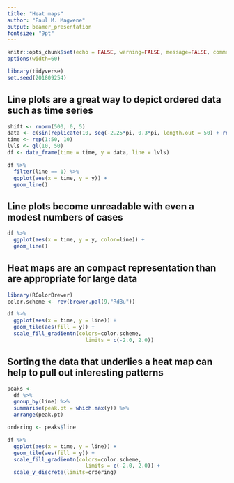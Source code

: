 ```yaml
---
title: "Heat maps"
author: "Paul M. Magwene"
output: beamer_presentation
fontsize: "9pt"    
---
```


```r
knitr::opts_chunk$set(echo = FALSE, warning=FALSE, message=FALSE, comment = "", collapse=TRUE)
options(width=60)
```

```r
library(tidyverse)
set.seed(201809254)
```


## Line plots are a great way to depict ordered data such as time series

```r
shift <- rnorm(500, 0, 5)
data <- c(sin(replicate(10, seq(-2.25*pi, 0.3*pi, length.out = 50) + rnorm(1, 0, pi/2)))) + rnorm(500, 0, 0.25)
time <- rep(1:50, 10)
lvls <- gl(10, 50)
df <- data_frame(time = time, y = data, line = lvls)

df %>%
  filter(line == 1) %>%
  ggplot(aes(x = time, y = y)) +
  geom_line()
```


## Line plots become unreadable with even a modest numbers of cases

```r
df %>%
  ggplot(aes(x = time, y = y, color=line)) +
  geom_line()
```

## Heat maps are an compact representation than are appropriate for large data


```r
library(RColorBrewer)
color.scheme <- rev(brewer.pal(9,"RdBu"))

df %>%
  ggplot(aes(x = time, y = line)) +
  geom_tile(aes(fill = y)) + 
  scale_fill_gradientn(colors=color.scheme,
                         limits = c(-2.0, 2.0))  
```


## Sorting the data that underlies a heat map can help to pull out interesting patterns 

```r
peaks <- 
  df %>% 
  group_by(line) %>% 
  summarise(peak.pt = which.max(y)) %>%
  arrange(peak.pt)

ordering <- peaks$line

df %>%
  ggplot(aes(x = time, y = line)) +
  geom_tile(aes(fill = y)) + 
  scale_fill_gradientn(colors=color.scheme,
                         limits = c(-2.0, 2.0)) +
  scale_y_discrete(limits=ordering)
```

